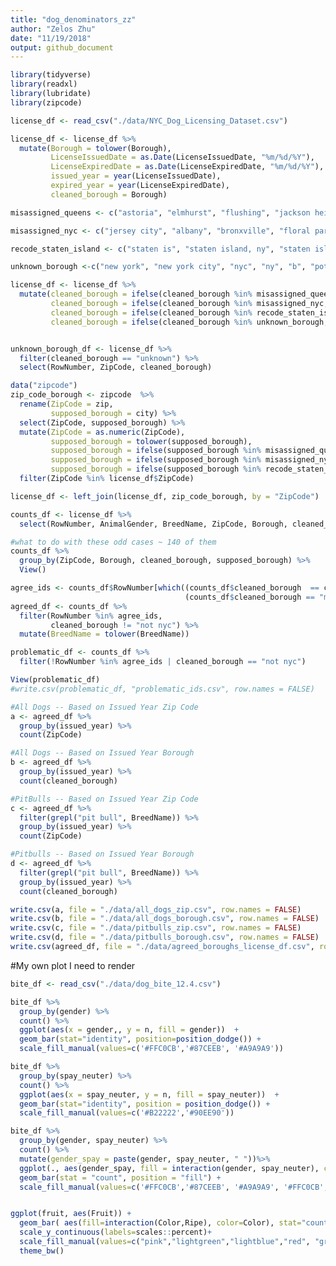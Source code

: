 ```yaml
---
title: "dog_denominators_zz"
author: "Zelos Zhu"
date: "11/19/2018"
output: github_document
---
```


```r
library(tidyverse)
library(readxl)
library(lubridate)
library(zipcode)

license_df <- read_csv("./data/NYC_Dog_Licensing_Dataset.csv")

license_df <- license_df %>%
  mutate(Borough = tolower(Borough),
         LicenseIssuedDate = as.Date(LicenseIssuedDate, "%m/%d/%Y"),
         LicenseExpiredDate = as.Date(LicenseExpiredDate, "%m/%d/%Y"),
         issued_year = year(LicenseIssuedDate),
         expired_year = year(LicenseExpiredDate),
         cleaned_borough = Borough)

misassigned_queens <- c("astoria", "elmhurst", "flushing", "jackson heights", "kew gardens", "woodside", "briarwood", "corona", "forest hills", "ozone park", "richmond hill", "rockaway park", "arverne", "bayside", "belle harbor", "cambria heights", "college point", "east elmhurst", "glen oaks", "glendale", "jackson hgts", "long island city", "maspeth", "middle vilg", "middle village", "oakland gardens", "quens", "ridgewood", "so richmond", "south richmond hil", "woodside ny.", "fresh meadows", "sunnyside", "whitestone", "little neck", "rego park", "saint albans", "springfield gardens", "howard beach", "south richmond hill", "south ozone park", "woodhaven","rosedale", "hollis", "bellerose", "queens village", "jamaica", "far rockaway", "breezy point")

misassigned_nyc <- c("jersey city", "albany", "bronxville", "floral park", "hoboken", "kissimmee florida", "lynbrook", "middletown", "san francisco", "santa monica", "wappingers falls, ny", "west palm beach", "the villages")

recode_staten_island <- c("staten is", "staten island, ny", "staten island")

unknown_borough <-c("new york", "new york city", "nyc", "ny", "b", "potomac", NA)

license_df <- license_df %>%
  mutate(cleaned_borough = ifelse(cleaned_borough %in% misassigned_queens, "queens", cleaned_borough),
         cleaned_borough = ifelse(cleaned_borough %in% misassigned_nyc, "not nyc", cleaned_borough),
         cleaned_borough = ifelse(cleaned_borough %in% recode_staten_island, "staten", cleaned_borough),
         cleaned_borough = ifelse(cleaned_borough %in% unknown_borough, "unknown", cleaned_borough))


unknown_borough_df <- license_df %>%
  filter(cleaned_borough == "unknown") %>%
  select(RowNumber, ZipCode, cleaned_borough)

data("zipcode")
zip_code_borough <- zipcode  %>%
  rename(ZipCode = zip,
         supposed_borough = city) %>%
  select(ZipCode, supposed_borough) %>%
  mutate(ZipCode = as.numeric(ZipCode),
         supposed_borough = tolower(supposed_borough),
         supposed_borough = ifelse(supposed_borough %in% misassigned_queens, "queens", supposed_borough),
         supposed_borough = ifelse(supposed_borough %in% misassigned_nyc, "not nyc", supposed_borough),
         supposed_borough = ifelse(supposed_borough %in% recode_staten_island, "staten", supposed_borough)) %>%
  filter(ZipCode %in% license_df$ZipCode)

license_df <- left_join(license_df, zip_code_borough, by = "ZipCode")

counts_df <- license_df %>%
  select(RowNumber, AnimalGender, BreedName, ZipCode, Borough, cleaned_borough, supposed_borough, LicenseIssuedDate, LicenseExpiredDate, issued_year, expired_year)

#what to do with these odd cases ~ 140 of them
counts_df %>%
  group_by(ZipCode, Borough, cleaned_borough, supposed_borough) %>%
  View()

agree_ids <- counts_df$RowNumber[which((counts_df$cleaned_borough  == counts_df$supposed_borough)|
                                       (counts_df$cleaned_borough == "manhattan" & counts_df$supposed_borough == "new york"))]
agreed_df <- counts_df %>%
  filter(RowNumber %in% agree_ids,
         cleaned_borough != "not nyc") %>%
  mutate(BreedName = tolower(BreedName))

problematic_df <- counts_df %>%
  filter(!RowNumber %in% agree_ids | cleaned_borough == "not nyc")

View(problematic_df)
#write.csv(problematic_df, "problematic_ids.csv", row.names = FALSE)

#All Dogs -- Based on Issued Year Zip Code
a <- agreed_df %>%
  group_by(issued_year) %>%
  count(ZipCode)

#All Dogs -- Based on Issued Year Borough
b <- agreed_df %>%
  group_by(issued_year) %>%
  count(cleaned_borough)

#PitBulls -- Based on Issued Year Zip Code
c <- agreed_df %>%
  filter(grepl("pit bull", BreedName)) %>%
  group_by(issued_year) %>%
  count(ZipCode)

#Pitbulls -- Based on Issued Year Borough
d <- agreed_df %>%
  filter(grepl("pit bull", BreedName)) %>%
  group_by(issued_year) %>%
  count(cleaned_borough)

write.csv(a, file = "./data/all_dogs_zip.csv", row.names = FALSE)
write.csv(b, file = "./data/all_dogs_borough.csv", row.names = FALSE)
write.csv(c, file = "./data/pitbulls_zip.csv", row.names = FALSE)
write.csv(d, file = "./data/pitbulls_borough.csv", row.names = FALSE)
write.csv(agreed_df, file = "./data/agreed_boroughs_license_df.csv", row.names = FALSE)
```

#My own plot I need to render
```r
bite_df <- read_csv("./data/dog_bite_12.4.csv")

bite_df %>%
  group_by(gender) %>%
  count() %>%
  ggplot(aes(x = gender,, y = n, fill = gender))  +
  geom_bar(stat="identity", position=position_dodge()) + 
  scale_fill_manual(values=c('#FFC0CB','#87CEEB', '#A9A9A9'))

bite_df %>%
  group_by(spay_neuter) %>%
  count() %>%
  ggplot(aes(x = spay_neuter, y = n, fill = spay_neuter))  +
  geom_bar(stat="identity", position = position_dodge()) + 
  scale_fill_manual(values=c('#B22222','#90EE90'))

bite_df %>%
  group_by(gender, spay_neuter) %>%
  count() %>%
  mutate(gender_spay = paste(gender, spay_neuter, " "))%>%
  ggplot(., aes(gender_spay, fill = interaction(gender, spay_neuter), color = gender))  +
  geom_bar(stat = "count", position = "fill") + 
  scale_fill_manual(values=c('#FFC0CB','#87CEEB', '#A9A9A9', '#FFC0CB','#87CEEB', '#A9A9A9'))


ggplot(fruit, aes(Fruit)) +
  geom_bar( aes(fill=interaction(Color,Ripe), color=Color), stat="count", position="fill")+ 
  scale_y_continuous(labels=scales::percent)+
  scale_fill_manual(values=c("pink","lightgreen","lightblue","red", "green","blue"))+
  theme_bw()
```
